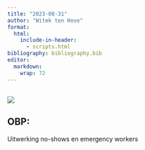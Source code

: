 ```yaml
---
title: "2023-08-31"
author: "Witek ten Hove"
format:
  html:
    include-in-header:
      - scripts.html
bibliography: bibliography.bib
editor: 
  markdown: 
    wrap: 72
---
```


## ![](images/20230831_105330.jpeg)

## OBP:

Uitwerking no-shows en emergency workers
